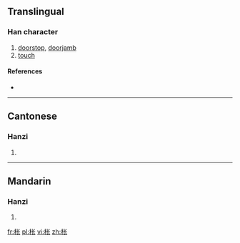 {{also|棖}}
==Translingual==

===Han character===
{{Han char|rn=75|rad=木|as=04|sn=8|four=|canj=木心人 (DPO)}}

# [[doorstop]], [[doorjamb]]
# [[touch]]

====References====
* {{Han ref|kx=0517.011|hdz=21171.020|uh=67A8|ud=26536}}

----

==Cantonese==

===Hanzi===
{{yue-hanzi|jyut=|y=chaang4, chaam4 chaan5|tra=棖}}

# {{defn|lang=yue|sort=木04}}

----

==Mandarin==

===Hanzi===
{{cmn-hanzi|tra=棖|pin=[[chēng]] ([[cheng1]]), [[chéng]] ([[cheng2]])|wg=ch'eng<sup>1</sup>, ch'eng<sup>2</sup>}}

# {{defn|lang=cmn|sort=木04}}

[[fr:枨]]
[[pl:枨]]
[[vi:枨]]
[[zh:枨]]